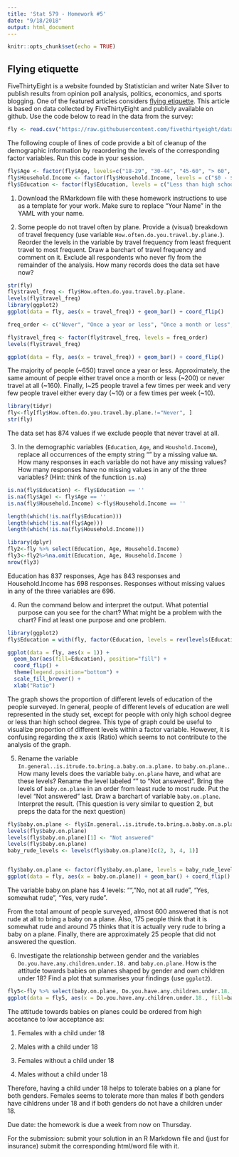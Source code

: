 ```yaml
---
title: 'Stat 579 - Homework #5'
date: "9/18/2018"
output: html_document
---
```


```r
knitr::opts_chunk$set(echo = TRUE)
```

## Flying etiquette

FiveThirtyEight is a website founded by Statistician and writer Nate Silver to publish results from  opinion poll analysis, politics, economics, and sports blogging. 
One of the featured articles considers [flying etiquette](https://fivethirtyeight.com/features/airplane-etiquette-recline-seat/). 
This article is based on data collected by FiveThirtyEight and publicly available on github. Use the code below to read in the data from the survey:
```r
fly <- read.csv("https://raw.githubusercontent.com/fivethirtyeight/data/master/flying-etiquette-survey/flying-etiquette.csv")
```

The following couple of lines of code provide a bit of cleanup of the demographic information by reaordering the levels of the  corresponding factor variables. Run this code in your session.

```r
fly$Age <- factor(fly$Age, levels=c("18-29", "30-44", "45-60", "> 60", ""))
fly$Household.Income <- factor(fly$Household.Income, levels = c("$0 - $24,999","$25,000 - $49,999", "$50,000 - $99,999", "$100,000 - $149,999", "150000", ""))
fly$Education <- factor(fly$Education, levels = c("Less than high school degree", "High school degree", "Some college or Associate degree", "Bachelor degree",  "Graduate degree", ""))
```

1. Download the RMarkdown file with these homework instructions to use as a template for your work.
Make sure to replace "Your Name" in the YAML with your name.

2. Some people do not travel often by plane. Provide a (visual) breakdown of travel frequency (use variable `How.often.do.you.travel.by.plane.`). Reorder the levels in the variable by travel frequency from least frequent travel to most frequent. Draw a barchart of travel frequency and comment on it. 
Exclude all respondents who never fly from the remainder of the analysis. How many records does the data set have now?

```r
str(fly)
fly$travel_freq <- fly$How.often.do.you.travel.by.plane.
levels(fly$travel_freq)
library(ggplot2)
ggplot(data = fly, aes(x = travel_freq)) + geom_bar() + coord_flip()

freq_order <- c("Never", "Once a year or less", "Once a month or less", "A few times per month", "A few times per week", "Every day") 

fly$travel_freq <- factor(fly$travel_freq, levels = freq_order)
levels(fly$travel_freq)

ggplot(data = fly, aes(x = travel_freq)) + geom_bar() + coord_flip()

```

The majority of people (~650) travel once a year or less. Approximately, the same amount of people either travel once a month or less (~200) or never travel at all (~160). Finally, l~25 people travel a few times per week and very few people travel either every day (~10) or a few times per week (~10). 

```r
library(tidyr)
fly<-fly[fly$How.often.do.you.travel.by.plane.!="Never", ]
str(fly)
```

The data set has 874 values if we exclude people that never travel at all.


3. In the demographic variables (`Education`, `Age`, and `Houshold.Income`), replace all occurrences of the empty string "" by a missing value `NA`. How many responses in each variable do not have any missing values? How many responses have no missing values in any of the three variables? (Hint: think of the function `is.na`)


```r
is.na(fly$Education) <- fly$Education == ''  
is.na(fly$Age) <- fly$Age == ''  
is.na(fly$Household.Income) <-fly$Household.Income == ''

length(which(!is.na(fly$Education)))
length(which(!is.na(fly$Age)))
length(which(!is.na(fly$Household.Income)))

library(dplyr)
fly2<-fly %>% select(Education, Age, Household.Income) 
fly3<-fly2%>%na.omit(Education, Age, Household.Income ) 
nrow(fly3)
```


Education has 837 responses, Age has 843 responses and Household.Income has 698 responses. 
Responses without missing values in any of the three variables are 696.


4. Run the command below and interpret the output. What potential purpose can you see for the chart? What might be a problem with the chart? Find at least one purpose and one problem.

```r
library(ggplot2)
fly$Education = with(fly, factor(Education, levels = rev(levels(Education))))

ggplot(data = fly, aes(x = 1)) + 
  geom_bar(aes(fill=Education), position="fill") + 
  coord_flip() +
  theme(legend.position="bottom") +
  scale_fill_brewer() + 
  xlab("Ratio") 
```


The graph shows the proportion of different levels of education of the people surveyed. In general, people of different levels of education are well represented in the study set, except for people with only high school degree or less than high school degree. 
This type of graph could be useful to visualize proportion of different levels within a factor variable. However, it is confusing regarding the x axis (Ratio) which seems to not contribute to the analysis of the graph.


5. Rename the variable `In.general..is.itrude.to.bring.a.baby.on.a.plane.` to `baby.on.plane.`. How many levels does the variable `baby.on.plane` have, and what are these levels? Rename the level labeled "" to "Not answered". Bring the levels of `baby.on.plane` in an order from least rude to most rude. Put the level "Not answered" last. Draw a barchart of variable `baby.on.plane`.  Interpret the result. (This question is very similar to question 2, but preps the data for the next question)


```r
fly$baby.on.plane <- fly$In.general..is.itrude.to.bring.a.baby.on.a.plane.
levels(fly$baby.on.plane)
levels(fly$baby.on.plane)[1] <- "Not answered"
levels(fly$baby.on.plane)
baby_rude_levels <- levels(fly$baby.on.plane)[c(2, 3, 4, 1)]


fly$baby.on.plane <- factor(fly$baby.on.plane, levels = baby_rude_levels)
ggplot(data = fly, aes(x = baby.on.plane)) + geom_bar() + coord_flip()
```

The variable baby.on.plane has 4 levels: "", "No, not at all rude", "Yes, somewhat rude", "Yes, very rude".

From the total amount of people surveyed, almost 600 answered that is not rude at all to bring a baby on a plane. Also, 175 people think that it is somewhat rude and around 75 thinks that it is actually very rude to bring a baby on a plane. Finally, there are approximately 25 people that did not answered the question.



6. Investigate the relationship between gender and the variables `Do.you.have.any.children.under.18.` and `baby.on.plane`. How is the attitude towards babies on planes shaped by gender and own children under 18? Find a plot that summarises your findings (use `ggplot2`).


```r
fly5<-fly %>% select(baby.on.plane, Do.you.have.any.children.under.18., Gender) 
ggplot(data = fly5, aes(x = Do.you.have.any.children.under.18., fill=baby.on.plane)) + geom_bar(position="Fill") + facet_wrap(~Gender)
```

The attitude towards babies on planes could be ordered from high accetance to low acceptance as:

1. Females with a child under 18

2. Males with a child under 18

3. Females without a child under 18

4. Males without a child under 18

Therefore, having a child under 18 helps to tolerate babies on a plane for both genders. Females seems to tolerate more than males if both genders have cihldrens under 18 and if both genders do not have a children under 18.







Due date: the homework is due a week from now on Thursday. 

For the submission: submit your solution in an R Markdown file and (just for insurance) submit the corresponding html/word file with it. 
